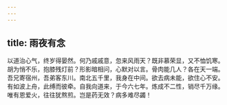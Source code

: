 ```yaml
---
---
---
```

title: 雨夜有念
---



以道治心气，终岁得晏然。何乃戚戚意，忽来风雨天？既非慕荣显，又不恤饥寒。胡为悄不乐，抱膝残灯前？形影暗相问，心默对以言。骨肉能几人？各在天一端。吾兄寄宿州，吾弟客东川。南北五千里，我身在中间。欲去病未能，欲住心不安。有如波上舟，此缚而彼牵。自我向道来，于今六七年。炼成不二性，销尽千万缘。唯有恩爱火，往往犹熬煎。岂是药无效？病多难尽蠲！